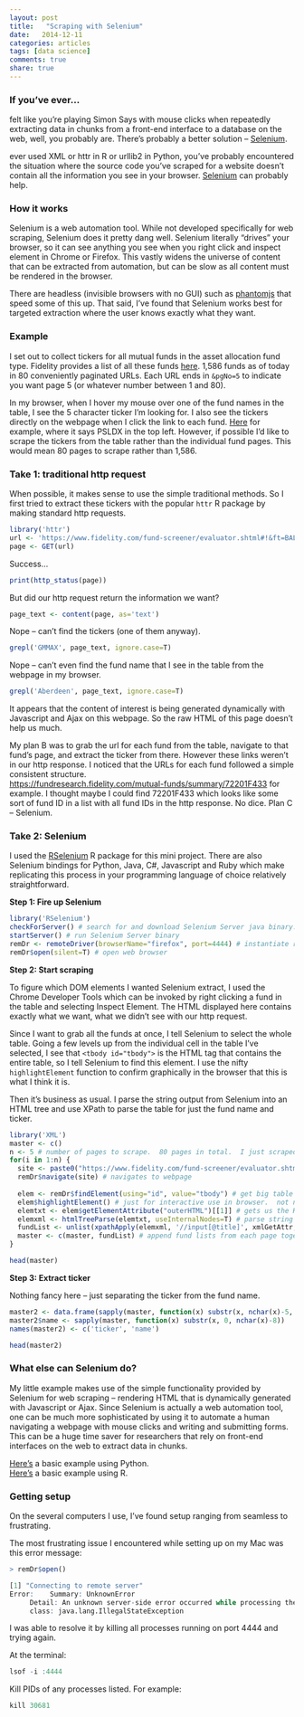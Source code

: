 ```yaml
---
layout: post
title:   "Scraping with Selenium"
date:   2014-12-11
categories: articles
tags: [data science]
comments: true
share: true
---
```


### If you've ever...

felt like you're playing Simon Says with mouse clicks when repeatedly extracting data in chunks from a
front-end interface to a database on the web, well, you probably are.
There's probably a better solution -- [Selenium].

ever used XML or httr in R or urllib2 in Python, you've probably encountered the situation where 
the source code you've scraped for a website doesn't contain all the information you see in your browser.
[Selenium] can probably help.


### How it works
Selenium is a web automation tool.
While not developed specifically for web scraping, Selenium does it pretty dang well.
Selenium literally "drives" your browser, so it can see anything you see when you right click and inspect element in Chrome or Firefox.
This vastly widens the universe of content that can be extracted from automation, but can be slow 
as all content must be rendered in the browser.  

There are headless (invisible browsers with no GUI) such as [phantomjs] that 
speed some of this up.  That said, I've found that Selenium works best for targeted extraction where the user knows exactly
what they want.

### Example

I set out to collect tickers for all mutual funds in the asset allocation fund type.  Fidelity provides a list
of all these funds [here](https://www.fidelity.com/fund-screener/evaluator.shtml#!&ntf=N&ft=BAL_all&msrV=advanced&sortBy=FUND_MST_MSTAR_CTGY_NM&pgNo=1).
1,586 funds as of today in 80 conveniently paginated URLs.  Each URL ends in `&pgNo=5` to indicate you want page 5 (or whatever number between 1 and 80).

In my browser, when I hover my mouse over one of the fund names in the table, I see the 5 character ticker I'm looking for.
I also see the tickers directly on the webpage when I click the link to each fund. 
[Here](https://fundresearch.fidelity.com/mutual-funds/summary/72201F433) for example, where it says PSLDX in the top left.
However, if possible I'd like to scrape the tickers from the table rather than the individual fund pages.
This would mean 80 pages to scrape rather than 1,586.

### Take 1: traditional http request
When possible, it makes sense to use the simple traditional methods.  So I first tried to extract these tickers with the popular `httr` R package 
by making standard http requests.

```r
library('httr')
url <- 'https://www.fidelity.com/fund-screener/evaluator.shtml#!&ft=BAL_all&ntf=N&expand=%24FundType&rsk=5'
page <- GET(url)
```

Success...
```r
print(http_status(page)) 
```

But did our http request return the information we want?
```r
page_text <- content(page, as='text')
```

Nope -- can't find the tickers (one of them anyway). 
```r
grepl('GMMAX', page_text, ignore.case=T)
```

Nope -- can't even find the fund name that I see in the table from the webpage in my browser. 
```r
grepl('Aberdeen', page_text, ignore.case=T)
```

It appears that the content of interest is being generated dynamically with Javascript and Ajax on this webpage.
So the raw HTML of this page doesn't help us much.

My plan B was to grab the url for each fund from the table, navigate to that fund's page, and extract the ticker from there.
However these links weren't in our http response.  I noticed that the URLs for each fund followed a simple consistent structure.    
[https://fundresearch.fidelity.com/mutual-funds/summary/72201F433]([https://fundresearch.fidelity.com/mutual-funds/summary/72201F433]) for example.
I thought maybe I could find 72201F433 which looks like some sort of fund ID in a list with all fund IDs in the http response.
No dice.  Plan C -- Selenium.

### Take 2: Selenium

I used the [RSelenium] R package for this mini project.  There are also Selenium bindings for Python, Java, C#, Javascript and Ruby
which make replicating this process in your programming language of choice relatively straightforward.


**Step 1: Fire up Selenium**

```r
library('RSelenium')
checkForServer() # search for and download Selenium Server java binary.  Only need to run once.
startServer() # run Selenium Server binary
remDr <- remoteDriver(browserName="firefox", port=4444) # instantiate remote driver to connect to Selenium Server
remDr$open(silent=T) # open web browser
```


**Step 2: Start scraping**

To figure which DOM elements I wanted Selenium extract, I used the Chrome Developer Tools which can be invoked by right clicking a fund in the table and selecting Inspect Element.  The HTML displayed here contains exactly what we want, what we didn't see with our http request.

Since I want to grab all the funds at once, I tell Selenium to select the whole table.  Going a few levels up from the individual cell in the table I've selected, I see that `<tbody id="tbody">` is the HTML tag that contains the entire table, so I tell Selenium to find this element.  I use the nifty `highlightElement` function to confirm graphically in the browser that this is what I think it is.

Then it's business as usual.  I parse the string output from Selenium into an HTML tree and use XPath to parse the table for just the fund name and ticker.

```r
library('XML')
master <- c()
n <- 5 # number of pages to scrape.  80 pages in total.  I just scraped 5 pages for this example.
for(i in 1:n) {
  site <- paste0("https://www.fidelity.com/fund-screener/evaluator.shtml#!&ntf=N&ft=BAL_all&msrV=advanced&sortBy=FUND_MST_MSTAR_CTGY_NM&pgNo=",i) # create URL for each page to scrape
  remDr$navigate(site) # navigates to webpage
  
  elem <- remDr$findElement(using="id", value="tbody") # get big table in text string
  elem$highlightElement() # just for interactive use in browser.  not necessary.
  elemtxt <- elem$getElementAttribute("outerHTML")[[1]] # gets us the HTML
  elemxml <- htmlTreeParse(elemtxt, useInternalNodes=T) # parse string into HTML tree to allow for querying with XPath
  fundList <- unlist(xpathApply(elemxml, '//input[@title]', xmlGetAttr, 'title')) # parses out just the fund name and ticker using XPath
  master <- c(master, fundList) # append fund lists from each page together
}

head(master)
```

**Step 3: Extract ticker**

Nothing fancy here -- just separating the ticker from the fund name.

```r
master2 <- data.frame(sapply(master, function(x) substr(x, nchar(x)-5, nchar(x)-1)))
master2$name <- sapply(master, function(x) substr(x, 0, nchar(x)-8))
names(master2) <- c('ticker', 'name')

head(master2)
```


### What else can Selenium do?

My little example makes use of the simple functionality provided by Selenium for web scraping -- rendering HTML that is dynamically generated with Javascript or Ajax.  Since Selenium is actually a web automation tool, one can be much more sophisticated by using it to automate a human navigating a webpage with mouse clicks and writing and submitting forms.  This can be a huge time saver for researchers that rely on front-end interfaces on the web to extract data in chunks.

[Here's](http://thiagomarzagao.com/2013/11/12/webscraping-with-selenium-part-1/) a basic example using Python.  
[Here's](http://cran.r-project.org/web/packages/RSelenium/vignettes/RSelenium-basics.html) a basic example using R.

### Getting setup

On the several computers I use, I've found setup ranging from seamless to frustrating.

The most frustrating issue I encountered while setting up on my Mac was this error message:

```r
> remDr$open()

[1] "Connecting to remote server"
Error:    Summary: UnknownError
 	 Detail: An unknown server-side error occurred while processing the command.
 	 class: java.lang.IllegalStateException
```

I was able to resolve it by killing all processes running on port 4444 and trying again.

At the terminal:
```r
lsof -i :4444
```

Kill PIDs of any processes listed.  For example:
```r
kill 30681
```




[RSelenium]:http://www.github.com/ropensci/RSelenium/
[Selenium]:http://www.seleniumhq.org/
[phantomjs]:http://phantomjs.org/



